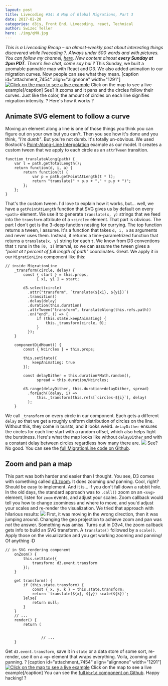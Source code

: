 ```yaml
---
layout: post
title: Livecoding #34: A Map of Global Migrations, Part 3
date: 2017-02-20
categories: d3js, Front End, Livecoding, react, Technical
author: Swizec Teller
hero: ./img/qMH.jpg
---
```


_This is a Livecoding Recap – an almost-weekly post about interesting things discovered while livecoding ?. Always under 500 words and with pictures. You can follow my channel, [here](https://liveedu.tv/swizec). New content almost **every Sunday at 2pm PDT**. There’s live chat, come say hai ?_  This Sunday, we built a zoomable pannable map with React and D3. We also added animation to our migration curves. Now people can see what they mean. \[caption id="attachment_7454" align="alignnone" width="1291"][![Click on the map to see a live example](./img/uk-migrations.gif)](https://swizec.github.io/migrations-map/) Click on the map to see a live example\[/caption] See? It zooms and it pans and the circles follow their curves. Just like the color, the amount of circles on each line signifies migration intensity. ? Here's how it works ?

## Animate SVG element to follow a curve

Moving an element along a line is one of those things you think you can figure out on your own but you can't. Then you see how it's done and you think, _"I'm dumb"_. But you're not dumb. It's totally un-obvious. We used Bostock's [Point-Along-Line Interpolation](https://bl.ocks.org/mbostock/1705868) example as our model. It creates a custom tween that we apply to each circle as an `attrTween` transition.

    function translateAlong(path) {
        var l = path.getTotalLength();
        return function(d, i, a) {
            return function(t) {
                var p = path.getPointAtLength(t * l);
                return "translate(" + p.x + "," + p.y + ")";
            };
        };
    }

That's the custom tween. I'd love to explain how it works, but… well, we have a `getPointAtLength` function that SVG gives us by default on every `<path>` element. We use it to generate `translate(x, y)` strings that we feed into the `transform` attribute of a `<circle>` element. That part is obvious. The part I don't get is the 3-deep function nesting for currying. The top function returns a tween, I assume. It's a function that takes `d, i, a` as arguments and never uses them. Instead, it returns a time-parametrized function that returns a `translate(x, y)` string for each `t`. We know from D3 conventions that `t` runs in the `[0, 1]` interval, so we can assume the tween gives a _"point at t percent of full length of path"_ coordinates. Great. We apply it in our `MigrationLine` component like this:

    // inside MigrationLine
        _transform(circle, delay) {
            const { start } = this.props,
                  [ x1, y1 ] = start;

            d3.select(circle)
              .attr("transform", `translate(${x1}, ${y1})`)
              .transition()
              .delay(delay)
              .duration(this.duration)
              .attrTween("transform", translateAlong(this.refs.path))
              .on("end", () => {
                  if (this.state.keepAnimating) {
                      this._transform(circle, 0);
                  }
              });
        }
        
        componentDidMount() {
            const { Ncircles } = this.props;

            this.setState({
                keepAnimating: true
            });

            const delayDither = this.duration*Math.random(),
                  spread = this.duration/Ncircles;

            d3.range(delayDither, this.duration+delayDither, spread)
              .forEach((delay, i) =>
                  this._transform(this.refs[`circles-${i}`], delay)
              );
        }

We call `_transform` on every circle in our component. Each gets a different `delay` so that we get a roughly uniform distribution of circles on the line. Without this, they come in bursts, and it looks weird. `delayDither` ensures the circles for each line start with a random offset, which also helps fight the burstiness. Here's what the map looks like without `delayDither` and with a constant delay between circles regardless how many there are. ![](./img/bursty-map-1.gif) See? No good. You can see the [full MigrationLine code on Github](https://github.com/Swizec/migrations-map/blob/de8800aecca4484f8c5827a82c8a746127264143/src/MigrationLine.js).

## Zoom and pan a map

This part was both harder and easier than I thought. You see, D3 comes with something called [d3.zoom](https://github.com/d3/d3-zoom). It does zooming _and_ panning. Cool, right? Should be easy to implement. And it is… if you don't fall down a rabbit hole. In the old days, the standard approach was to `.call()` zoom on an `<svg>` element, listen for `zoom` events, and adjust your scales. Zoom callback would tell you how to change zoominess and where to move, and you'd adjust your scales and re-render the visualization. We tried that approach with hilarious results: ![](./img/drag-1.gif) First, it was moving in the wrong direction, then it was jumping around. Changing the geo projection to achieve zoom and pan was _not_ the answer. Something was amiss. Turns out in D3v4, the zoom callback gets info to build an SVG transform. A `translate()` followed by a `scale()`. Apply those on the visualization and you get working zooming and panning! Of anything :D

    // in SVG rendering component
        onZoom() {
            this.setState({
                transform: d3.event.transform
            });
        }

        get transform() {
            if (this.state.transform) {
                const { x, y, k } = this.state.transform;
                return `translate(${x}, ${y}) scale(${k})`;
            }else{
                return null;
            }
        }
        // ...
        render() {
            return (
                
                    
                    // ...
        }

Get `d3.event.transform`, save it in `state` or a data store of some sort, re-render, use it on a `<g>` element that wraps everything. Voila, zooming and panning. ? \[caption id="attachment_7454" align="alignnone" width="1291"][![Click on the map to see a live example](./img/uk-migrations.gif)](https://swizec.github.io/migrations-map/) Click on the map to see a live example\[/caption] You can see the [full `World` component on Github](https://github.com/Swizec/migrations-map/blob/de8800aecca4484f8c5827a82c8a746127264143/src/Maps.js#L69). Happy hacking! ?
